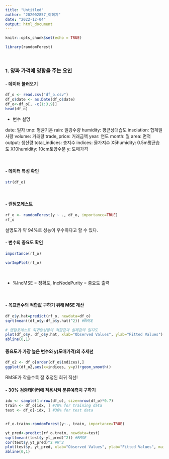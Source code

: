 ---
title: "Untitled"
author: "202002857_이혜지"
date: "2022-12-04"
output: html_document
---

```{r setup, include=FALSE}
knitr::opts_chunk$set(echo = TRUE)
```

```{r}
library(randomForest)
```
<br>

### 1. 양파 가격에 영향을 주는 요인
#### - 데이터 불러오기
```{r}
df_o <- read.csv("df_o.csv")
df_o$date <- as.Date(df_o$date)
df_o<-df_o[, -c(1:3,9)]
head(df_o)
```
- 변수 설명

date: 일자
tmp: 평균기온
rain: 일강수량
humidity: 평균상대습도
insolation: 합계일사량
volume: 거래량
trade_price: 거래금액
year: 연도
month: 월
area: 면적
output: 생산량
total_indices: 총지수
indices: 물가지수
X5humidity: 0.5m평균습도
X10humidity: 10cm토양수분
y: 도매가격

<br>


#### - 데이터 특성 확인
```{r}
str(df_o)

```
<br>

#### - 랜덤포레스트
```{r}
rf_o <- randomForest(y ~ ., df_o, importance=TRUE)
rf_o
```
설명도가 약 94%로 성능이 우수하다고 할 수 있다.

#### - 변수의 중요도 확인
```{r}
importance(rf_o)
```

```{r}
varImpPlot(rf_o)
```
<br>

- %IncMSE = 정확도, IncNodePurity = 중요도 출력

<br>

#### - 목표변수의 적합값 구하기 위해 MSE 계산
```{r}
df_o$y.hat=predict(rf_o, newdata=df_o)
sqrt(mean((df_o$y-df_o$y.hat)^2)) #RMSE

# 랜덤포레스트 회귀앙상블의 적합값과 실제값의 일치도
plot(df_o$y, df_o$y.hat, xlab="Observed Values", ylab="Fitted Values")
abline(0,1)
```

#### 중요도가 가장 높은 변수와 y(도매가격)의 추세선

```{r}
df_o2 <- df_o[order(df_o$indices),]
ggplot(df_o2,aes(x=indices, y=y))+geom_smooth()
```



RMSE가 작을수록 잘 추정된 회귀 직선!



#### - 30% 검증데이터에 적용시켜 분류예측치 구하기
```{r}
idx <- sample(1:nrow(df_o), size=nrow(df_o)*0.7)
train <- df_o[idx, ] #70% for training data
test <- df_o[-idx, ] #30% for test data


rf_o.train<-randomForest(y~., train, importance=TRUE)

yt_pred<-predict(rf_o.train, newdata=test)
sqrt(mean((test$y-yt_pred)^2)) #RMSE
cor(test$y,yt_pred)^2 #R^2
plot(test$y, yt_pred, xlab="Observed Values", ylab="Fitted Values", main="RandomForest")
abline(0,1)
```